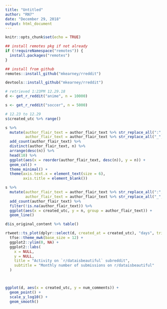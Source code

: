 ```yaml
---
title: "Untitled"
author: "RN7"
date: "December 29, 2018"
output: html_document
---
```


```r
knitr::opts_chunk$set(echo = TRUE)
```

```r
## install remotes pkg if not already
if (!requireNamespace("remotes")) {
  install.packages("remotes")
}

## install from github
remotes::install_github("mkearney/rreddit")

devtools::install_github("mkearney/rreddit")
```




```r
# retrieved 1:23PM 12.29.18
d <- get_r_reddit("anime", n = 10000)

s <- get_r_reddit("soccer", n = 5000)
```


```r
# 12.23 to 12.29
s$created_utc %>% range()

s %>% 
  mutate(author_flair_text = author_flair_text %>% str_replace_all(":", ""),
         author_flair_text = author_flair_text %>% str_replace_all("_", " ")) %>% 
  add_count(author_flair_text) %>% 
  distinct(author_flair_text, n) %>% 
  arrange(desc(n)) %>% 
  head(10) %>% 
  ggplot(aes(x = reorder(author_flair_text, desc(n)), y = n)) +
  geom_col() +
  theme_minimal() +
  theme(axis.text.x = element_text(size = 6),
        axis.title = element_blank())

s %>% 
  mutate(author_flair_text = author_flair_text %>% str_replace_all(":", ""),
         author_flair_text = author_flair_text %>% str_replace_all("_", " ")) %>% 
  add_count(author_flair_text) %>% 
  filter(!is.na(author_flair_text)) %>% 
  ggplot(aes(x = created_utc, y = n, group = author_flair_text)) +
  geom_line()

```



```r
d$is_original_content %>% table()
```





```r
rtweet::ts_plot(dplyr::select(d, created_at = created_utc), "days", trim = 1) +
  tfse::theme_mwk(base_size = 12) +
  ggplot2::ylim(0, NA) +
  ggplot2::labs(
    x = NULL,
    y = NULL,
    title = "Activity on `r/dataisbeautiful` subreddit",
    subtitle = "Monthly number of submissions on r/dataisbeautiful"
  )



ggplot(d, aes(x = created_utc, y = num_comments)) +
  geom_point() +
  scale_y_log10() +
  geom_smooth()

```

